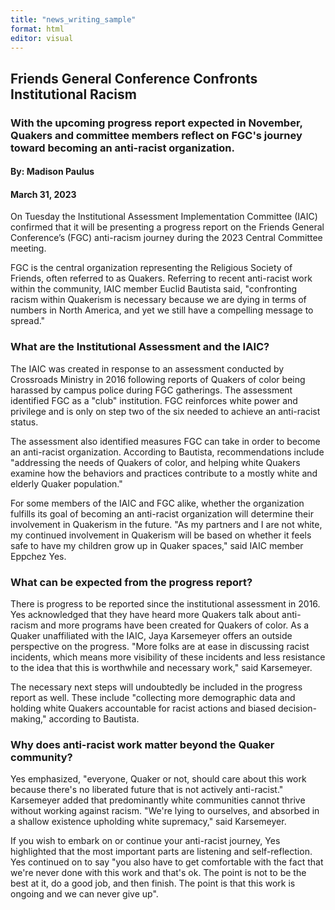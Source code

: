 ```yaml
---
title: "news_writing_sample"
format: html
editor: visual
---
```


## Friends General Conference Confronts Institutional Racism

### With the upcoming progress report expected in November, Quakers and committee members reflect on FGC\'s journey toward becoming an anti-racist organization.

#### By: Madison Paulus

#### March 31, 2023

On Tuesday the Institutional Assessment Implementation Committee (IAIC) confirmed that it will be presenting a progress report on the Friends General Conference's (FGC) anti-racism journey during the 2023 Central Committee meeting. 

FGC is the central organization representing the Religious Society of Friends, often referred to as Quakers. Referring to recent anti-racist work within the community, IAIC member Euclid Bautista said, \"confronting racism within Quakerism is necessary because we are dying in terms of numbers in North America, and yet we still have a compelling message to spread.\"

### What are the Institutional Assessment and the IAIC?

The IAIC was created in response to an assessment conducted by Crossroads Ministry in 2016 following reports of Quakers of color being harassed by campus police during FGC gatherings. The assessment identified FGC as a \"club\" institution. FGC reinforces white power and privilege and is only on step two of the six needed to achieve an anti-racist status.

The assessment also identified measures FGC can take in order to become an anti-racist organization. According to Bautista, recommendations include \"addressing the needs of Quakers of color, and helping white Quakers examine how the behaviors and practices contribute to a mostly white and elderly Quaker population.\"

For some members of the IAIC and FGC alike, whether the organization fulfills its goal of becoming an anti-racist organization will determine their involvement in Quakerism in the future. \"As my partners and I are not white, my continued involvement in Quakerism will be based on whether it feels safe to have my children grow up in Quaker spaces,\" said IAIC member Eppchez Yes.

### What can be expected from the progress report?

There is progress to be reported since the institutional assessment in 2016. Yes acknowledged that they have heard more Quakers talk about anti-racism and more programs have been created for Quakers of color. As a Quaker unaffiliated with the IAIC, Jaya Karsemeyer offers an outside perspective on the progress. \"More folks are at ease in discussing racist incidents, which means more visibility of these incidents and less resistance to the idea that this is worthwhile and necessary work,\" said Karsemeyer.

The necessary next steps will undoubtedly be included in the progress report as well. These include \"collecting more demographic data and holding white Quakers accountable for racist actions and biased decision-making,\" according to Bautista.

### Why does anti-racist work matter beyond the Quaker community?

Yes emphasized, \"everyone, Quaker or not, should care about this work because there\'s no liberated future that is not actively anti-racist.\" Karsemeyer added that predominantly white communities cannot thrive without working against racism. \"We\'re lying to ourselves, and absorbed in a shallow existence upholding white supremacy,\" said Karsemeyer.

If you wish to embark on or continue your anti-racist journey, Yes highlighted that the most important parts are listening and self-reflection. Yes continued on to say \"you also have to get comfortable with the fact that we\'re never done with this work and that\'s ok. The point is not to be the best at it, do a good job, and then finish. The point is that this work is ongoing and we can never give up\".
